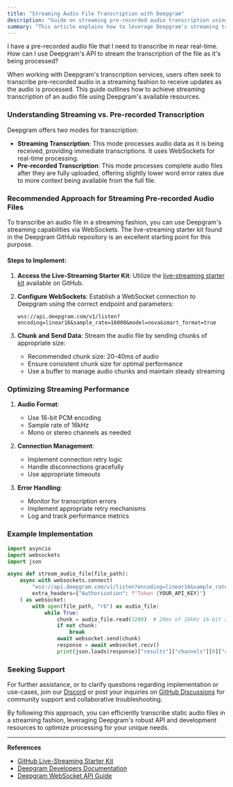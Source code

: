 ```yaml
---
title: "Streaming Audio File Transcription with Deepgram"
description: "Guide on streaming pre-recorded audio transcription using Deepgram's API."
summary: "This article explains how to leverage Deepgram's streaming transcription capabilities via WebSockets to transcribe pre-recorded audio files in a streaming fashion, receiving updates as the audio is processed."
---
```


<CommunityQuestion>I have a pre-recorded audio file that I need to transcribe in near real-time. How can I use Deepgram's API to stream the transcription of the file as it's being processed?</CommunityQuestion>

When working with Deepgram's transcription services, users often seek to transcribe pre-recorded audio in a streaming fashion to receive updates as the audio is processed. This guide outlines how to achieve streaming transcription of an audio file using Deepgram's available resources.

### Understanding Streaming vs. Pre-recorded Transcription
Deepgram offers two modes for transcription:
- **Streaming Transcription**: This mode processes audio data as it is being received, providing immediate transcriptions. It uses WebSockets for real-time processing.
- **Pre-recorded Transcription**: This mode processes complete audio files after they are fully uploaded, offering slightly lower word error rates due to more context being available from the full file.

### Recommended Approach for Streaming Pre-recorded Audio Files
To transcribe an audio file in a streaming fashion, you can use Deepgram's streaming capabilities via WebSockets. The live-streaming starter kit found in the Deepgram GitHub repository is an excellent starting point for this purpose.

#### Steps to Implement:
1. **Access the Live-Streaming Starter Kit**: Utilize the [live-streaming starter kit](https://github.com/deepgram/live-streaming-starter-kit) available on GitHub.

2. **Configure WebSockets**: Establish a WebSocket connection to Deepgram using the correct endpoint and parameters:
   ```
   wss://api.deepgram.com/v1/listen?encoding=linear16&sample_rate=16000&model=nova&smart_format=true
   ```

3. **Chunk and Send Data**: Stream the audio file by sending chunks of appropriate size:
   - Recommended chunk size: 20-40ms of audio
   - Ensure consistent chunk size for optimal performance
   - Use a buffer to manage audio chunks and maintain steady streaming

### Optimizing Streaming Performance

1. **Audio Format**:
   - Use 16-bit PCM encoding
   - Sample rate of 16kHz
   - Mono or stereo channels as needed

2. **Connection Management**:
   - Implement connection retry logic
   - Handle disconnections gracefully
   - Use appropriate timeouts

3. **Error Handling**:
   - Monitor for transcription errors
   - Implement appropriate retry mechanisms
   - Log and track performance metrics

### Example Implementation

```python
import asyncio
import websockets
import json

async def stream_audio_file(file_path):
    async with websockets.connect(
        "wss://api.deepgram.com/v1/listen?encoding=linear16&sample_rate=16000&model=nova&smart_format=true",
        extra_headers={"Authorization": f"Token {YOUR_API_KEY}"}
    ) as websocket:
        with open(file_path, "rb") as audio_file:
            while True:
                chunk = audio_file.read(3200)  # 20ms of 16kHz 16-bit audio
                if not chunk:
                    break
                await websocket.send(chunk)
                response = await websocket.recv()
                print(json.loads(response)["results"]["channels"][0]["alternatives"][0]["transcript"])
```

### Seeking Support
For further assistance, or to clarify questions regarding implementation or use-cases, join our [Discord](https://discord.gg/deepgram) or post your inquiries on [GitHub Discussions](https://github.com/orgs/deepgram/discussions) for community support and collaborative troubleshooting.

By following this approach, you can efficiently transcribe static audio files in a streaming fashion, leveraging Deepgram's robust API and development resources to optimize processing for your unique needs. 

---

**References**
- [GitHub Live-Streaming Starter Kit](https://github.com/deepgram/live-streaming-starter-kit)
- [Deepgram Developers Documentation](https://developers.deepgram.com/docs/getting-started-with-live-streaming-audio)
- [Deepgram WebSocket API Guide](https://developers.deepgram.com/docs/websocket-api)